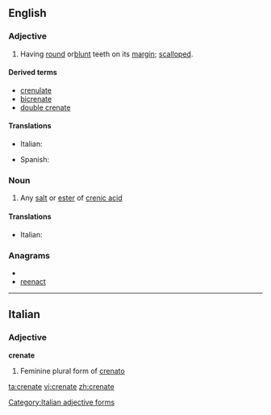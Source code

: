 ==English==

===Adjective===
{{en-adj}}

# {{botany}} Having [[round]] or[[ blunt]] teeth on its [[margin]]; [[scalloped]].

====Derived terms====
* [[crenulate]]
* [[bicrenate]]
* [[double crenate]]

====Translations====
{{top}}
* Italian: {{t-|it|crenato}}
{{mid}}
* Spanish: {{t-|es|dentado}}
{{bottom}}

===Noun===
{{en-noun}}

# {{chemistry}} Any [[salt]] or [[ester]] of [[crenic acid]]

====Translations====
{{top}}
* Italian: {{t-|it|crenato|m}}
{{mid}}

{{bottom}}

===Anagrams===
* {{alphagram|aceenrt}}
* [[reenact#English|reenact]]


----

==Italian==

===Adjective===
'''crenate''' {{f}}

# Feminine plural form of [[crenato]]

[[Category:Italian adjective forms]]

[[ta:crenate]]
[[vi:crenate]]
[[zh:crenate]]